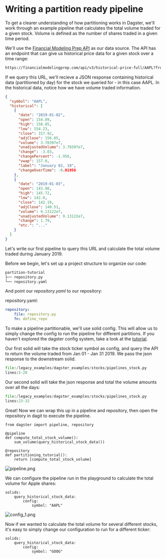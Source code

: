 
<DynamicMetaTags
  title="Writing a partition ready pipeline | Dagster"
  description="Dagster is a system for building modern data applications."
/>

# Writing a partition ready pipeline

To get a clearer understanding of how partitioning works in Dagster, we'll work
through an example pipeline that calculates the total volume traded
for a given stock. Volume is defined as the number of shares traded
in a given time period.

We'll use the [Financial Modeling Prep
API](https://financialmodelingprep.com/developer/docs) as our data
source. The API has an endpoint that can give us historical price data
for a given stock over a time range:

```bash
https://financialmodelingprep.com/api/v3/historical-price-full/AAPL?from=2019-01-01&to=2019-01-31
```

If we query this URL, we'll recieve a JSON response containing
historical data (partitioned by day) for the stock we queried for - in
this case AAPL. In the historical data, notice how we have volume traded
information.

```json
{
  "symbol": "AAPL",
  "historical": [
    {
      "date": "2019-01-02",
      "open": 154.89,
      "high": 158.85,
      "low": 154.23,
      "close": 157.92,
      "adjClose": 156.05,
      "volume": 3.70397e7,
      "unadjustedVolume": 3.70397e7,
      "change": -3.03,
      "changePercent": -1.956,
      "vwap": 157.0,
      "label": "January 02, 19",
      "changeOverTime": -0.01956
    },
    {
      "date": "2019-01-03",
      "open": 143.98,
      "high": 145.72,
      "low": 142.0,
      "close": 142.19,
      "adjClose": 140.51,
      "volume": 9.13122e7,
      "unadjustedVolume": 9.13122e7,
      "change": 1.79,
      "etc.": "..."
    }
  ]
}
```

Let's write our first pipeline to query this URL and calculate the
total volume traded during January 2019.

Before we begin, let's set up a project structure to organize our code:

```bash
partition-tutorial
├── repository.py
└── repository.yaml
```

And point our _repository.yaml_ to our repository:

repository.yaml:

```YAML
repository:
    file: repository.py
    fn: define_repo
```

To make a pipeline partitionable, we'll use solid config. This will
allow us to simply change the config to run the pipeline for different
partitions. If you haven't explored the dagster config system, take a
look at the [tutorial](/docs/tutorial/basics_solids#parametrizing-solids-with-config).

Our first solid will take the stock ticker symbol as config, and query
the API to return the volume traded from Jan 01 - Jan 31 2019. We pass
the json response to the downstream solid.

```python literalinclude emphasize-lines=4-16 caption=repository.py
file:/legacy_examples/dagster_examples/stocks/pipelines_stock.py
lines:5-20
```

Our second solid will take the json response and total the volume
amounts over all the days:

```python literalinclude caption=repository.py
file:/legacy_examples/dagster_examples/stocks/pipelines_stock.py
lines:23-32
```

Great! Now we can wrap this up in a pipeline and repository, then open
the repository in dagit to execute the pipeline.

```{.python}
from dagster import pipeline, repository

@pipeline
def compute_total_stock_volume():
    sum_volume(query_historical_stock_data())

@repository
def partitioning_tutorial():
    return [compute_total_stock_volume]
```

![pipeline.png](/assets/images/learn/guides/partitioning/pipeline.png)

We can configure the pipeline run in the playground to calculate the
total volume for Apple shares:

```{.YAML}
solids:
    query_historical_stock_data:
        config:
            symbol: "AAPL"
```

![config_1.png](/assets/images/learn/guides/partitioning/config_1.png)

Now if we wanted to calculate the total volume for several different
stocks, it's easy to simply change our configuration to run for a
different ticker:

```{.YAML}
solids:
    query_historical_stock_data:
        config:
            symbol: "GOOG"
```
